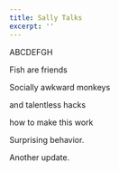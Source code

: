 ```yaml
---
title: Sally Talks
excerpt: ''
---
```


ABCDEFGH

Fish are friends

Socially awkward monkeys

and talentless hacks

how to make this work

Surprising behavior.

Another update.
